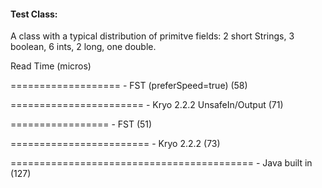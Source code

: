 ====Test Class: {{{FrequentPrimitives[]}}}====

A class with a typical distribution of primitve fields: 2 short Strings, 3 boolean, 6 ints, 2 long, one double.

Read Time (micros)

=================== - FST (preferSpeed=true) (58)

======================= - Kryo 2.2.2 UnsafeIn/Output (71)

================= - FST (51)

======================== - Kryo 2.2.2 (73)

========================================== - Java built in (127)